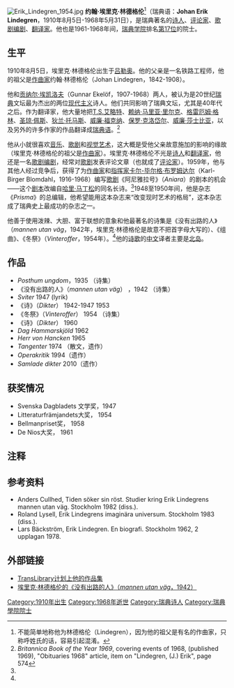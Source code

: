 [[File:Erik_Lindegren_1954.jpg|thumb]]
'''约翰·埃里克·林德格伦'''<ref>不能简单地称他为林德格伦（Lindegren），因为他的祖父是有名的作曲家，只称呼姓氏的话，容易引起混淆。</ref>（瑞典语：'''Johan Erik Lindegren'''，1910年8月5日-1968年5月31日），是瑞典著名的[[诗人|诗人]]、[[评论家|评论家]]、[[歌剧|歌剧]][[编剧|编剧]]、[[翻译家|翻译家]]。他也是1961-1968年间，[[瑞典学院|瑞典学院]]排名[[瑞典學院成員列表#第17席|第17位]]的院士。

== 生平 ==

1910年8月5日，埃里克·林德格伦出生于[[吕勒奥|吕勒奥]]。他的父亲是一名铁路工程师，他的祖父是[[作曲家|作曲家]]约翰·林德格伦（Johan Lindegren，1842-1908）。

他和[[贡纳尔·埃凯洛夫|贡纳尔·埃凯洛夫]]（Gunnar Ekelöf，1907-1968）两人，被认为是20世纪[[瑞典|瑞典]]文坛最为杰出的两位[[现代主义|现代主义]]诗人。他们共同影响了瑞典文坛，尤其是40年代之后。作为翻译家，他大量地把[[T.S.艾略特|T.S.艾略特]]、[[莱纳·玛利亚·里尔克|赖纳·马里亚·里尔克]]、[[格雷厄姆·格林|格雷厄姆·格林]]、[[圣琼·佩斯|圣琼·佩斯]]、[[狄兰·托马斯|狄兰·托马斯]]、[[威廉·福克纳|威廉·福克纳]]、[[保罗·克洛岱尔|保罗·克洛岱尔]]、[[威廉·莎士比亚|威廉·莎士比亚]]，以及另外的许多作家的作品翻译成[[瑞典语|瑞典语]]。<ref name=boy68>''Britannica Book of the Year 1969'', covering events of 1968, (published 1969), "Obituaries 1968" article, item on "Lindegren, (J.) Erik", page 574</ref>

他从小就很喜欢[[音乐|音乐]]、[[歌剧|歌剧]]和[[视觉艺术|视觉艺术]]，这大概是受他父亲故意施加的影响的缘故（埃里克·林德格伦的祖父是[[作曲家|作曲家]]）。埃里克·林德格伦不光是[[诗人|诗人]]和[[翻译家|翻译家]]，他还是一名[[歌剧|歌剧]][[编剧|编剧]]，经常对[[歌剧|歌剧]]发表评论文章（也就成了[[评论家|评论家]]）。1959年，他与其他人经过竞争后，获得了为[[作曲家|作曲家]]和[[指挥家|指挥家]][[卡尔-毕尔格·布罗姆达尔|卡尔-毕尔格·布罗姆达尔]]（Karl-Birger Blomdahl，1916-1968）编写[[歌剧|歌剧]]《阿尼雅拉号》（''Aniara''）的剧本的机会——这个[[剧本|剧本]]改编自[[哈里·马丁松|哈里·马丁松]]的同名长诗。<ref name=boy68/>1948至1950年间，他是杂志《''Prisma''》的总编辑，他希望能用这本杂志来“改变现时艺术的格局”，这本杂志成了瑞典史上最成功的杂志之一。

他善于使用泼辣、大胆、富于联想的意象和他最著名的诗集是《没有出路的人》（''mannen utan väg''，1942年，埃里克·林德格伦是故意不把首字母大写的）、《组曲》、《冬祭》（''Vinteroffer''，1954年）。<ref name=boy68/>他的[[诗歌|诗歌]]的[[中文|中文]]译者主要是[[北岛|北岛]]。

==作品==
*''Posthum ungdom ''，1935 （诗集）
*《没有出路的人》（''mannen utan väg''） ，1942 （诗集）
*''Sviter'' 1947 (lyrik)
*《诗》（''Dikter''） 1942-1947 1953
*《冬祭》（''Vinteroffer''） 1954 （诗集）
*《诗》（''Dikter''） 1960
*''Dag Hammarskjöld'' 1962
*''Herr von Hancken'' 1965
*''Tangenter'' 1974 （散文，遗作）
*''Operakritik'' 1994（遗作）
*''Samlade dikter'' 2010（遗作）

==获奖情况==
*Svenska Dagbladets 文学奖，1947
*Litteraturfrämjandets大奖， 1954
*Bellmanpriset奖， 1958
*De Nios大奖， 1961

==注释==
<references/>

==参考资料==
*Anders Cullhed, Tiden söker sin röst. Studier kring Erik Lindegrens mannen utan väg. Stockholm 1982 (diss.).
*Roland Lysell, Erik Lindegrens imaginära universum. Stockholm 1983 (diss.).
*Lars Bäckström, Erik Lindegren. En biografi. Stockholm 1962, 2 upplagan 1978.

== 外部链接 ==
*[http://zh.translibrary.wikia.com/wiki/%E5%9F%83%E9%87%8C%E5%85%8B%C2%B7%E6%9E%97%E5%BE%B7%E6%A0%BC%E4%BC%A6 TransLibrary计划上他的作品集] {{Wayback|url=http://zh.translibrary.wikia.com/wiki/%E5%9F%83%E9%87%8C%E5%85%8B%C2%B7%E6%9E%97%E5%BE%B7%E6%A0%BC%E4%BC%A6 |date=20160305131130 }}
*[http://litteraturbanken.se/#forfattare/LindegrenE/titlar/MannenUtanVag/sida/6/etext 埃里克·林德格伦的《没有出路的人》（''mannen utan väg''，1942）]{{Wayback|url=http://litteraturbanken.se/#forfattare/LindegrenE/titlar/MannenUtanVag/sida/6/etext |date=20190415054935 }}



{{Authority control}}
{{DEFAULTSORT:Lindegren, Erik}}
[[Category:1910年出生|Category:1910年出生]]
[[Category:1968年逝世|Category:1968年逝世]]
[[Category:瑞典诗人|Category:瑞典诗人]]
[[Category:瑞典學院院士|Category:瑞典學院院士]]